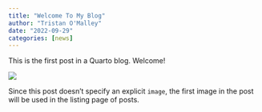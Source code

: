 ```yaml
---
title: "Welcome To My Blog"
author: "Tristan O'Malley"
date: "2022-09-29"
categories: [news]
---
```


This is the first post in a Quarto blog. Welcome!

![](thumbnail.jpg)

Since this post doesn't specify an explicit `image`, the first image in the post will be used in the listing page of posts.
